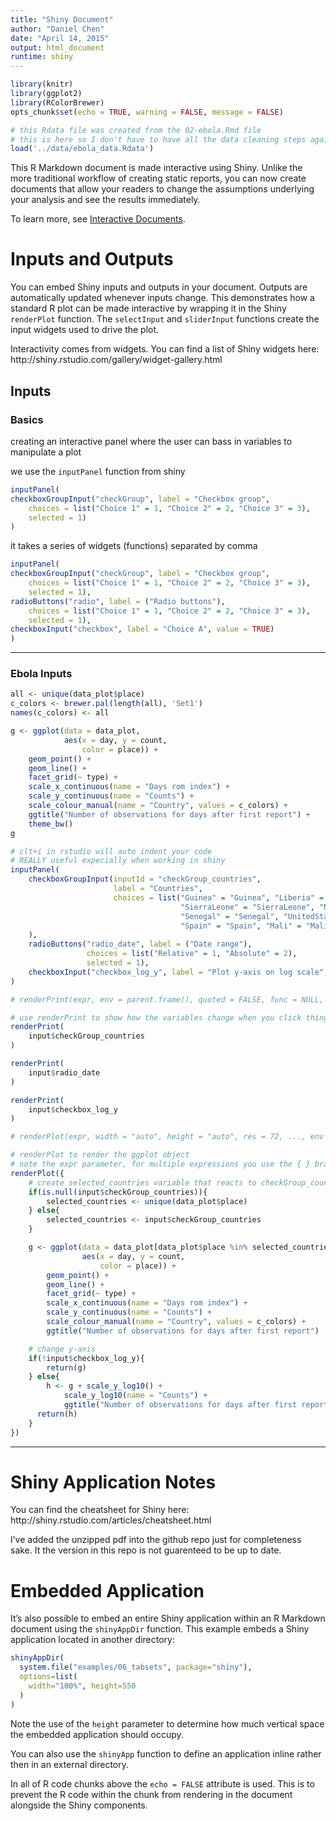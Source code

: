 ```yaml
---
title: "Shiny Document"
author: "Daniel Chen"
date: "April 14, 2015"
output: html_document
runtime: shiny
---
```

```r
library(knitr)
library(ggplot2)
library(RColorBrewer)
opts_chunk$set(echo = TRUE, warning = FALSE, message = FALSE)

# this Rdata file was created from the 02-ebola.Rmd file
# this is here so I don't have to have all the data cleaning steps again
load('../data/ebola_data.Rdata')
```

<!-- Taken from the default rmarkdown shiny document text -->
This R Markdown document is made interactive using Shiny. Unlike the more traditional workflow of creating static reports, you can now create documents that allow your readers to change the assumptions underlying your analysis and see the results immediately. 

To learn more, see [Interactive Documents](http://rmarkdown.rstudio.com/authoring_shiny.html).

# Inputs and Outputs
<!-- Taken from the default rmarkdown shiny document text -->
You can embed Shiny inputs and outputs in your document. Outputs are automatically updated whenever inputs change.  This demonstrates how a standard R plot can be made interactive by wrapping it in the Shiny `renderPlot` function. The `selectInput` and `sliderInput` functions create the input widgets used to drive the plot.

Interactivity comes from widgets.  You can find a list of Shiny widgets here:
http://shiny.rstudio.com/gallery/widget-gallery.html

## Inputs
### Basics
creating an interactive panel where the user can bass in variables to manipulate a plot

we use the `inputPanel` function from shiny

```r
inputPanel(
checkboxGroupInput("checkGroup", label = "Checkbox group", 
    choices = list("Choice 1" = 1, "Choice 2" = 2, "Choice 3" = 3),
    selected = 1)
)
```

it takes a series of widgets (functions) separated by comma

```r
inputPanel(
checkboxGroupInput("checkGroup", label = "Checkbox group", 
    choices = list("Choice 1" = 1, "Choice 2" = 2, "Choice 3" = 3),
    selected = 1),
radioButtons("radio", label = ("Radio buttons"),
    choices = list("Choice 1" = 1, "Choice 2" = 2, "Choice 3" = 3), 
    selected = 1),
checkboxInput("checkbox", label = "Choice A", value = TRUE)
)
```

* * *

### Ebola Inputs
```r
all <- unique(data_plot$place)
c_colors <- brewer.pal(length(all), 'Set1')
names(c_colors) <- all

g <- ggplot(data = data_plot,
            aes(x = day, y = count,
                color = place)) +
    geom_point() +
    geom_line() +
    facet_grid(~ type) +
    scale_x_continuous(name = "Days rom index") +
    scale_y_continuous(name = "Counts") +
    scale_colour_manual(name = "Country", values = c_colors) +
    ggtitle("Number of observations for days after first report") +
    theme_bw()
g
```

```r
# clt+i in rstudio will auto indent your code
# REALLY useful expecially when working in shiny
inputPanel(
    checkboxGroupInput(inputId = "checkGroup_countries",
                       label = "Countries",
                       choices = list("Guinea" = "Guinea", "Liberia" = "Liberia",
                                      "SierraLeone" = "SierraLeone", "Nigeria" = "Nigeria",
                                      "Senegal" = "Senegal", "UnitedStates" = "UnitedStates",
                                      "Spain" = "Spain", "Mali" = "Mali")
    ),
    radioButtons("radio_date", label = ("Date range"),
                 choices = list("Relative" = 1, "Absolute" = 2), 
                 selected = 1),
    checkboxInput("checkbox_log_y", label = "Plot y-axis on log scale", value = FALSE)
)
```

```r
# renderPrint(expr, env = parent.frame(), quoted = FALSE, func = NULL, width = getOption("width"))

# use renderPrint to show how the variables change when you click things
renderPrint(
    input$checkGroup_countries
)

renderPrint(
    input$radio_date
)

renderPrint(
    input$checkbox_log_y
)
```

```r
# renderPlot(expr, width = "auto", height = "auto", res = 72, ..., env = parent.frame(), quoted = FALSE, func = NULL)

# renderPlot to render the ggplot object
# note the expr parameter, for multiple expressions you use the { } brackets
renderPlot({
    # create selected_countries variable that reacts to checkGroup_countries
    if(is.null(input$checkGroup_countries)){
        selected_countries <- unique(data_plot$place)
    } else{
        selected_countries <- input$checkGroup_countries
    }

    g <- ggplot(data = data_plot[data_plot$place %in% selected_countries, ],
                aes(x = day, y = count,
                    color = place)) +
        geom_point() +
        geom_line() +
        facet_grid(~ type) +
        scale_x_continuous(name = "Days rom index") +
        scale_y_continuous(name = "Counts") +
        scale_colour_manual(name = "Country", values = c_colors) +
        ggtitle("Number of observations for days after first report")

    # change y-axis 
    if(!input$checkbox_log_y){
        return(g)
    } else{
        h <- g + scale_y_log10() +
            scale_y_log10(name = "Counts") +
            ggtitle("Number of observations for days after first report (log10 scale)")
      return(h)
    }
})
```

* * *

# Shiny Application Notes
You can find the cheatsheet for Shiny here: http://shiny.rstudio.com/articles/cheatsheet.html

I've added the unzipped pdf into the github repo just for completeness sake.
It the version in this repo is not guarenteed to be up to date.

# Embedded Application
<!-- Taken from the default rmarkdown shiny document text -->
It's also possible to embed an entire Shiny application within an R Markdown document using the `shinyAppDir` function. This example embeds a Shiny application located in another directory:

```r
shinyAppDir(
  system.file("examples/06_tabsets", package="shiny"),
  options=list(
    width="100%", height=550
  )
)
```

Note the use of the `height` parameter to determine how much vertical space the embedded application should occupy.

You can also use the `shinyApp` function to define an application inline rather then in an external directory.

In all of R code chunks above the `echo = FALSE` attribute is used. This is to prevent the R code within the chunk from rendering in the document alongside the Shiny components.



